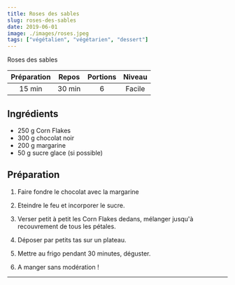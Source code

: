 ```yaml
---
title: Roses des sables
slug: roses-des-sables
date: 2019-06-01
image: ./images/roses.jpeg
tags: ["végétalien", "végétarien", "dessert"]
---
```


<StyledParagraph>Roses des sables</StyledParagraph>

| Préparation | Repos | Portions | Niveau |
| :-: | :-: | :-: | :-: |
| 15 min | 30 min | 6 | Facile |

## Ingrédients
- <ListItem>250 g Corn Flakes</ListItem>
- <ListItem>300 g chocolat noir</ListItem>
- <ListItem>200 g margarine</ListItem>
- <ListItem>50 g sucre glace (si possible)</ListItem>

## Préparation

1. Faire fondre le chocolat avec la margarine

2. Eteindre le feu et incorporer le sucre.

3. Verser petit à petit les Corn Flakes dedans, mélanger jusqu'à recouvrement de tous les pétales.

4. Déposer par petits tas sur un plateau.

5. Mettre au frigo pendant 30 minutes, déguster.

6. A manger sans modération !

---
